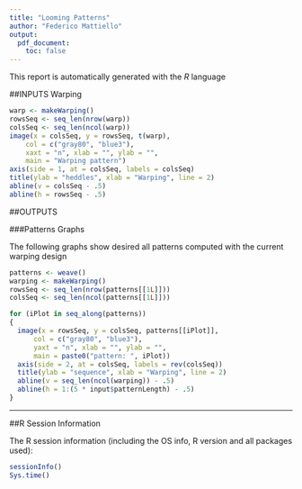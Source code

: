 ```yaml
---
title: "Looming Patterns"
author: "Federico Mattiello"
output:
  pdf_document:
    toc: false
---
```




This report is automatically generated with the _R_ language 


##INPUTS
Warping
```r
warp <- makeWarping()
rowsSeq <- seq_len(nrow(warp))
colsSeq <- seq_len(ncol(warp))
image(x = colsSeq, y = rowsSeq, t(warp), 
    col = c("gray80", "blue3"), 
    xaxt = "n", xlab = "", ylab = "",
    main = "Warping pattern")
axis(side = 1, at = colsSeq, labels = colsSeq)
title(ylab = "heddles", xlab = "Warping", line = 2)
abline(v = colsSeq - .5)
abline(h = rowsSeq - .5)
```



##OUTPUTS
  
  
###Patterns Graphs

The following graphs show desired all patterns computed with the current warping design

```r
patterns <- weave()
warping <- makeWarping()
rowsSeq <- seq_len(nrow(patterns[[1L]]))
colsSeq <- seq_len(ncol(patterns[[1L]]))

for (iPlot in seq_along(patterns))
{
  image(x = rowsSeq, y = colsSeq, patterns[[iPlot]], 
      col = c("gray80", "blue3"), 
      yaxt = "n", xlab = "", ylab = "",
      main = paste0("pattern: ", iPlot))
  axis(side = 2, at = colsSeq, labels = rev(colsSeq))
  title(ylab = "sequence", xlab = "Warping", line = 2)
  abline(v = seq_len(ncol(warping)) - .5)
  abline(h = 1:(5 * input$patternLength) - .5)
}
```
  

---------------------------------------------------------------------------  


##R Session Information  

The R session information (including the OS info, R version and all 
packages used):

```r
sessionInfo()
Sys.time()
```

